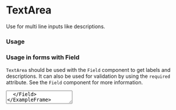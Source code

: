 
# TextArea

Use for multi line inputs like descriptions.

### Usage

<Canvas of={TextAreaStories.Basic} />

### Usage in forms with Field

`TextArea` should be used with the `Field` component to get labels and descriptions. It can also be used for validation by using the `required` attribute. See the `Field` component for more information.

<ExampleFrame>
  <Field
    label="Important information"
    description="This information is very important, so you really need to fill it in"
  >
    <TextArea name="importantTextarea" required />
  </Field>
</ExampleFrame>

<ArgTypes of={TextArea} />
